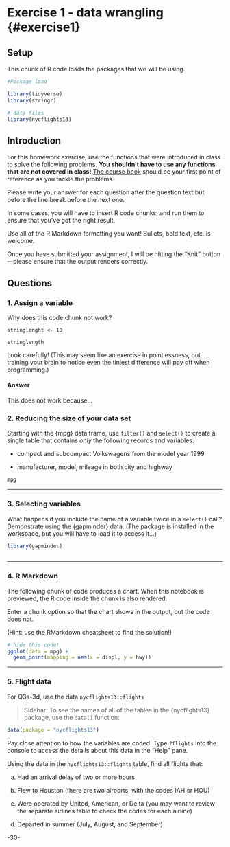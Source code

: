<!-- This file by Martin Monkman 
is licensed under a Creative Commons Attribution 4.0 International License
https://creativecommons.org/licenses/by/4.0/  

The tables of functions are modified from originals by Gina Reynolds,[Tidyverse in Action](https://github.com/EvaMaeRey/tidyverse_in_action) -->


# Exercise 1 - data wrangling {#exercise1} {-}


## Setup {-}

This chunk of R code loads the packages that we will be using.

```r
#Package load

library(tidyverse)
library(stringr)

# data files
library(nycflights13)

```


## Introduction {-}

For this homework exercise, use the functions that were introduced in class to solve the following problems. **You shouldn't have to use any functions that are not covered in class!** [The course book](https://bookdown.org/martin_monkman/DataAnalyticsCodingFundamentals/) should be your first point of reference as you tackle the problems.

Please write your answer for each question after the question text but before the line break before the next one.

In some cases, you will have to insert R code chunks, and run them to ensure that you've got the right result.

Use all of the R Markdown formatting you want! Bullets, bold text, etc. is welcome.

Once you have submitted your assignment, I will be hitting the "Knit" button—please ensure that the output renders correctly.




## Questions {-}


### 1. Assign a variable  {-}

Why does this code chunk not work?

```
stringlenght <- 10

stringlength
```

Look carefully! (This may seem like an exercise in pointlessness, but training your brain to notice even the tiniest difference will pay off when programming.)


#### Answer {-}

This does not work because...



### 2. Reducing the size of your data set  {-}

Starting with the {mpg} data frame, use `filter()` and `select()` to create a single table that contains _only_ the following records and variables:

* compact and subcompact Volkswagens from the model year 1999

* manufacturer, model, mileage in both city and highway 

```r
mpg

```





***

### 3. Selecting variables  {-}

What happens if you include the name of a variable twice in a `select()` call? Demonstrate using the {gapminder} data.  (The package is installed in the workspace, but you will have to load it to access it...)

```r
library(gapminder)



```





***


### 4. R Markdown  {-}

The following chunk of code produces a chart. When this notebook is previewed, the R code inside the chunk is also rendered.

Enter a chunk option so that the chart shows in the output, but the code does not.

(Hint: use the RMarkdown cheatsheet to find the solution!)


```r
# hide this code!
ggplot(data = mpg) +
  geom_point(mapping = aes(x = displ, y = hwy))

```


***

### 5. Flight data {-}

For Q3a-3d, use the data `nycflights13::flights`

> Sidebar: To see the names of all of the tables in the {nycflights13} package, use the `data()` function:

```r
data(package = "nycflights13")
```


Pay close attention to how the variables are coded. Type `?flights` into the console to access the details about this data in the "Help" pane.

Using the data in the `nycflights13::flights` table, find all flights that:

a. Had an arrival delay of two or more hours

b. Flew to Houston (there are two airports, with the codes IAH or HOU)

c. Were operated by United, American, or Delta (you may want to review the separate airlines table to check the codes for each airline)

d. Departed in summer (July, August, and September)



-30-
